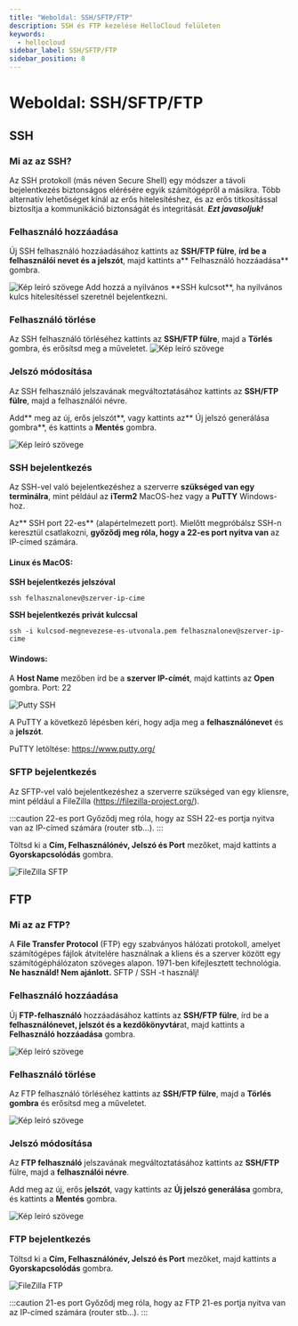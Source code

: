 ```yaml
---
title: "Weboldal: SSH/SFTP/FTP"
description: SSH és FTP kezelése HelloCloud felületen
keywords:
  - hellocloud
sidebar_label: SSH/SFTP/FTP
sidebar_position: 8
---
```


# <FontAwesomeIcon icon="fa-duotone fa-key-skeleton-left-right text-primary" /> Weboldal: SSH/SFTP/FTP


## SSH

### Mi az az SSH?

Az SSH protokoll (más néven Secure Shell) egy módszer a távoli bejelentkezés biztonságos elérésére egyik számítógépről a másikra. Több alternatív lehetőséget kínál az erős hitelesítéshez, és az erős titkosítással biztosítja a kommunikáció biztonságát és integritását. ***Ezt javasoljuk!***

### Felhasználó hozzáadása
Új SSH felhasználó hozzáadásához kattints az **SSH/FTP fülre**, **írd be a felhasználói nevet és a jelszót**, majd kattints a** Felhasználó hozzáadása** gombra.

<BrowserWindow url="https://peldaweboldal.hu">
  <img src="https://cdn.hellowp.cloud/hub/hellocloud/hellocloud-031.png" alt="Kép leíró szövege"></img>
</BrowserWindow>
Add hozzá a nyilvános **SSH kulcsot**, ha nyilvános kulcs hitelesítéssel szeretnél bejelentkezni.

### Felhasználó törlése
Az SSH felhasználó törléséhez kattints az **SSH/FTP fülre**, majd a **Törlés** gombra, és erősítsd meg a műveletet.
<BrowserWindow url="https://peldaweboldal.hu">
  <img src="https://cdn.hellowp.cloud/hub/hellocloud/hellocloud-032.png" alt="Kép leíró szövege"></img>
</BrowserWindow>

### Jelszó módosítása

Az SSH felhasználó jelszavának megváltoztatásához kattints az **SSH/FTP fülre**, majd a felhasználói névre.

Add** meg az új, erős jelszót**, vagy kattints az** Új jelszó generálása gombra**, és kattints a **Mentés** gombra.


<BrowserWindow url="https://peldaweboldal.hu">
  <img src="https://cdn.hellowp.cloud/hub/hellocloud/hellocloud-033.png" alt="Kép leíró szövege"></img>
</BrowserWindow>

### SSH bejelentkezés

Az SSH-vel való bejelentkezéshez a szerverre **szükséged van egy terminálra**, mint például az **iTerm2** MacOS-hez vagy a **PuTTY** Windows-hoz.

Az** SSH port 22-es** (alapértelmezett port). Mielőtt megpróbálsz SSH-n keresztül csatlakozni, **győződj meg róla, hogy a 22-es port nyitva van** az IP-címed számára.

#### Linux és MacOS:

**SSH bejelentkezés jelszóval**

`ssh felhasznalonev@szerver-ip-cime`

**SSH bejelentkezés privát kulccsal**

`ssh -i kulcsod-megnevezese-es-utvonala.pem felhasznalonev@szerver-ip-cime`

#### Windows:

A **Host Name** mezőben írd be a **szerver IP-címét**, majd kattints az **Open** gombra. Port: 22

![Putty SSH](/img/putty-SSH.png)

A PuTTY a következő lépésben kéri, hogy adja meg a **felhasználónevet** és a **jelszót**.

PuTTY letöltése: https://www.putty.org/


### SFTP bejelentkezés

Az SFTP-vel való bejelentkezéshez a szerverre szükséged van egy kliensre, mint például a FileZilla (https://filezilla-project.org/).

:::caution 22-es port
Győződj meg róla, hogy az SSH 22-es portja nyitva van az IP-címed számára (router stb...).
:::

Töltsd ki a **Cím, Felhasználónév, Jelszó és Port** mezőket, majd kattints a **Gyorskapcsolódás** gombra.

![FileZilla SFTP](/img/filezilla-sftp-new.png)

## FTP

### Mi az az FTP?

A **File Transfer Protocol** (FTP) egy szabványos hálózati protokoll, amelyet számítógépes fájlok átvitelére használnak a kliens és a szerver között egy számítógéphálózaton szöveges alapon. 1971-ben kifejlesztett technológia. **Ne használd! Nem ajánlott.** SFTP / SSH -t használj!

### Felhasználó hozzáadása
Új **FTP-felhasználó** hozzáadásához kattints az **SSH/FTP fülre**, írd be a **felhasználónevet, jelszót és a kezdőkönyvtár**at, majd kattints a **Felhasználó hozzáadása** gombra.

<BrowserWindow url="https://peldaweboldal.hu">
  <img src="https://cdn.hellowp.cloud/hub/hellocloud/hellocloud-034.png" alt="Kép leíró szövege"></img>
</BrowserWindow>

### Felhasználó törlése
Az FTP felhasználó törléséhez kattints az **SSH/FTP fülre**, majd a **Törlés gombra** és erősítsd meg a műveletet.

<BrowserWindow url="https://peldaweboldal.hu">
  <img src="https://cdn.hellowp.cloud/hub/hellocloud/hellocloud-035.png" alt="Kép leíró szövege"></img>
</BrowserWindow>

### Jelszó módosítása
Az **FTP felhasználó** jelszavának megváltoztatásához kattints az **SSH/FTP** fülre, majd a **felhasználói névre**.

Add meg az új, erős **jelszót**, vagy kattints az **Új jelszó generálása** gombra, és kattints a **Mentés** gombra.

<BrowserWindow url="https://peldaweboldal.hu">
  <img src="https://cdn.hellowp.cloud/hub/hellocloud/hellocloud-036.png" alt="Kép leíró szövege"></img>
</BrowserWindow>

### FTP bejelentkezés

Töltsd ki a **Cím, Felhasználónév, Jelszó és Port** mezőket, majd kattints a **Gyorskapcsolódás** gombra.

![FileZilla FTP](/img/filezilla-ftp-new.png)

:::caution 21-es port
Győződj meg róla, hogy az FTP 21-es portja nyitva van az IP-címed számára (router stb...).
:::


